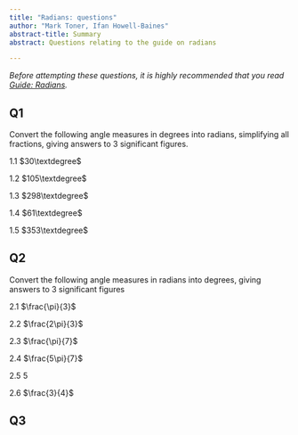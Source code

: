 ---
title: "Radians: questions"
author: "Mark Toner, Ifan Howell-Baines"
abstract-title: Summary
abstract: Questions relating to the guide on radians

---

*Before attempting these questions, it is highly recommended that you read [Guide: Radians](radians.qmd).*

## Q1 {-}

Convert the following angle measures in degrees into radians, simplifying all fractions, giving answers to 3 significant figures.

1.1 $30\textdegree$

1.2 $105\textdegree$

1.3 $298\textdegree$

1.4 $61\textdegree$

1.5 $353\textdegree$

## Q2 {-}

Convert the following angle measures in radians into degrees, giving answers to 3 significant figures

2.1 $\frac{\pi}{3}$

2.2 $\frac{2\pi}{3}$

2.3 $\frac{\pi}{7}$

2.4 $\frac{5\pi}{7}$

2.5 $5$

2.6 $\frac{3}{4}$

## Q3 {-}

